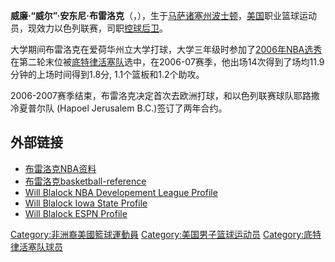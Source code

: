 {{Infobox NBA Player
| name = 威尔·布雷洛克<br/>Will Blalock
| nickname = 
| position = [[控球后卫|控球后卫]]
| height_ft = 6 | height_in = 0.5
| weight_lbs = 205
| league = Ligat Winner
| team = Townsville Crocodiles
| nationality = {{USA}}
| birth_date = {{birth date and age|1983|9|8}}
| birth_place = {{USA}}[[马萨诸塞州|马萨诸塞州]][[波士顿|波士顿]]
| highschool = Notre Dame高中
| college = [[爱荷华州立大学|爱荷华州立大学]]
| draft_round = 2
| draft_pick = 60
| draft_year = 2006
| draft_team = [[底特律活塞队|底特律活塞队]]
| career_start = 2006年
| former_teams = 底特律活塞队 (2006-2007)
}}
'''威廉·“威尔”·安东尼·布雷洛克'''（{{lang-en|'''William "Will" Anthony Blalock'''}}，{{bd|1983年|9月8日}}），生于[[马萨诸塞州|马萨诸塞州]][[波士顿|波士顿]]，[[美国|美国]]职业篮球运动员，现效力以色列联赛，司职[[控球后卫|控球后卫]]。

大学期间布雷洛克在爱荷华州立大学打球，大学三年级时参加了[[2006年NBA选秀|2006年NBA选秀]]在第二轮末位被[[底特律活塞队|底特律活塞队]]选中，在2006-07赛季，他出场14次得到了场均11.9分钟的上场时间得到1.8分, 1.1个篮板和1.2个助攻。

2006-2007赛季结束，布雷洛克决定首次去欧洲打球，和以色列联赛球队耶路撒冷夏普尔队 (Hapoel Jerusalem B.C.)签订了两年合约。

== 外部链接 ==
*[http://www.nba.com/playerfile/will_blalock/index.html 布雷洛克NBA资料] {{Wayback|url=http://www.nba.com/playerfile/will_blalock/index.html |date=20120122074829 }}{{en}}
*[http://www.basketball-reference.com/players/b/blalowi01.html 布雷洛克basketball-reference] {{Wayback|url=http://www.basketball-reference.com/players/b/blalowi01.html |date=20200515115622 }}{{en}}
*[https://web.archive.org/web/20071215144731/http://www.nba.com/dleague/playerfile/will_blalock/index.html Will Blalock NBA Developement League Profile]{{en}}
*[https://web.archive.org/web/20060511233219/http://cyclones.cstv.com/sports/m-baskbl/mtt/blalock_will00.html Will Blalock Iowa State Profile]{{en}}
*[http://sports.espn.go.com/nba/players/profile?playerId=2989 Will Blalock ESPN Profile] {{Wayback|url=http://sports.espn.go.com/nba/players/profile?playerId=2989 |date=20090604110332 }}{{en}}

{{2006 NBA Draft}}

{{Authority control}}
{{DEFAULTSORT:Blalock, Will}}
[[Category:非洲裔美國籃球運動員|Category:非洲裔美國籃球運動員]]
[[Category:美国男子篮球运动员|Category:美国男子篮球运动员]]
[[Category:底特律活塞队球员|Category:底特律活塞队球员]]